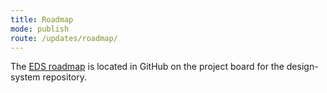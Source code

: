 ```yaml
---
title: Roadmap
mode: publish
route: /updates/roadmap/
---
```


The [EDS roadmap](https://github.com/equinor/design-system/projects/2 'EDS Roadmap') is located in GitHub on the project board for the design-system repository.
